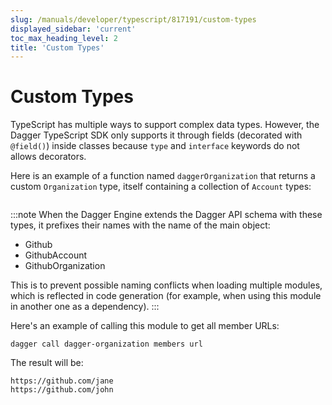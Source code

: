 ```yaml
---
slug: /manuals/developer/typescript/817191/custom-types
displayed_sidebar: 'current'
toc_max_heading_level: 2
title: 'Custom Types'
---
```



# Custom Types


TypeScript has multiple ways to support complex data types. However, the Dagger TypeScript SDK only supports it through fields (decorated with `@field()`) inside classes because `type` and `interface` keywords do not allows decorators.

Here is an example of a function named `daggerOrganization` that returns a custom `Organization` type, itself containing a collection of `Account` types:

```typescript file=./snippets/custom-types/index.ts
```

:::note
When the Dagger Engine extends the Dagger API schema with these types, it prefixes
their names with the name of the main object:
- Github
- GithubAccount
- GithubOrganization

This is to prevent possible naming conflicts when loading multiple modules,
which is reflected in code generation (for example, when using this module in
another one as a dependency).
:::

Here's an example of calling this module to get all member URLs:

```shell
dagger call dagger-organization members url
```

The result will be:

```shell
https://github.com/jane
https://github.com/john
```
